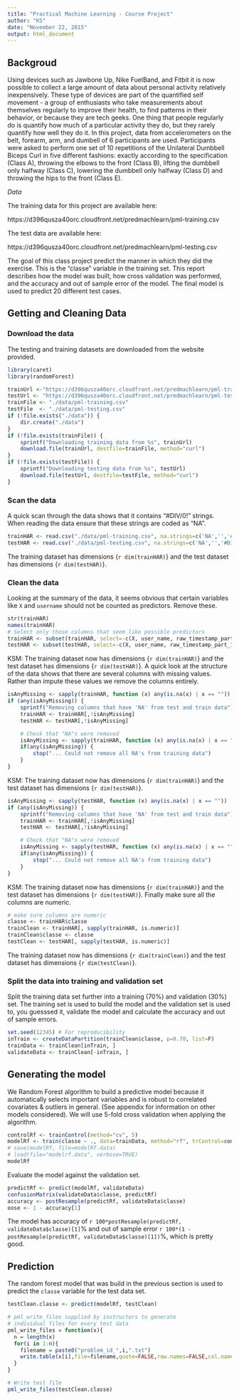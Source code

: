 ```yaml
---
title: "Practical Machine Learning - Course Project"
author: "KS"
date: "November 22, 2015"
output: html_document
---
```


## Backgroud
Using devices such as Jawbone Up, Nike FuelBand, and Fitbit it is now possible to collect a large amount of data about personal activity relatively inexpensively. These type of devices are part of the quantified self movement - a group of enthusiasts who take measurements about themselves regularly to improve their health, to find patterns in their behavior, or because they are tech geeks. One thing that people regularly do is quantify how much of a particular activity they do, but they rarely quantify how well they do it. In this project, data from accelerometers on the belt, forearm, arm, and dumbell of 6 participants are used. Participants were asked to perform one set of 10 repetitions of the Unilateral Dumbbell Biceps Curl in five different fashions: exactly according to the specification (Class A), throwing the elbows to the front (Class B), lifting the dumbbell only halfway (Class C), lowering the dumbbell only halfway (Class D) and throwing the hips to the front (Class E).

*Data*

The training data for this project are available here:

https://d396qusza40orc.cloudfront.net/predmachlearn/pml-training.csv

The test data are available here:

https://d396qusza40orc.cloudfront.net/predmachlearn/pml-testing.csv

The goal of this class project predict the manner in which they did the exercise. This is the "classe" variable in the training set. This report describes how the model was built, how cross validation was performed, and the accuracy and out of sample error of the model. The final model is used to predict 20 different test cases.

## Getting and Cleaning Data

### Download the data
The testing and training datasets are downloaded from the website provided.
```r
library(caret)
library(randomForest)

trainUrl <-"https://d396qusza40orc.cloudfront.net/predmachlearn/pml-training.csv"
testUrl <- "https://d396qusza40orc.cloudfront.net/predmachlearn/pml-testing.csv"
trainFile <- "./data/pml-training.csv"
testFile  <- "./data/pml-testing.csv"
if (!file.exists("./data")) {
    dir.create("./data")
}
if (!file.exists(trainFile)) {
    sprintf("Downloading training data from %s", trainUrl)
    download.file(trainUrl, destfile=trainFile, method="curl")
}
if (!file.exists(testFile)) {
    sprintf("Downloading testing data from %s", testUrl)
    download.file(testUrl, destfile=testFile, method="curl")
}
```

### Scan the data
A quick scan through the data shows that it contains "#DIV/0!" strings.  When reading the data ensure that these strings are coded as "NA".

```r
trainHAR <- read.csv("./data/pml-training.csv", na.strings=c('NA','','#DIV/0!'))
testHAR <- read.csv("./data/pml-testing.csv", na.strings=c('NA','','#DIV/0!'))
```

The training dataset has dimensions {`r dim(trainHAR)`} and the test dataset has dimensions {`r dim(testHAR)`}.

### Clean the data
Looking at the summary of the data, it seems obvious that certain variables like `X` and `username` should not be counted as predictors.  Remove these.

```r
str(trainHAR)
names(trainHAR)
# Select only those columns that seem like possible predictors
trainHAR <- subset(trainHAR, select=-c(X, user_name, raw_timestamp_part_1, raw_timestamp_part_2, cvtd_timestamp, new_window))
testHAR <- subset(testHAR, select=-c(X, user_name, raw_timestamp_part_1, raw_timestamp_part_2, cvtd_timestamp, new_window))
```
KSM: The training dataset now has dimensions {`r dim(trainHAR)`} and the test dataset has dimensions {`r dim(testHAR)`}.
A quick look at the structure of the data shows that there are several columns with missing values. Rather than impute these values we remove the columns entirely.
```r
isAnyMissing <- sapply(trainHAR, function (x) any(is.na(x) | x == ""))
if (any(isAnyMissing)) {
    sprintf("Removing columns that have 'NA' from test and train data")
    trainHAR <- trainHAR[,!isAnyMissing]
    testHAR <- testHAR[,!isAnyMissing]

    # Check that "NA"s were removed
    isAnyMissing <- sapply(trainHAR, function (x) any(is.na(x) | x == ""))
    if(any(isAnyMissing)) {
        stop("... Could not remove all NA's from training data")
    }
}
```
KSM: The training dataset now has dimensions {`r dim(trainHAR)`} and the test dataset has dimensions {`r dim(testHAR)`}.
```r
isAnyMissing <- sapply(testHAR, function (x) any(is.na(x) | x == ""))
if (any(isAnyMissing)) {
    sprintf("Removing columns that have 'NA' from test and train data")
    trainHAR <- trainHAR[,!isAnyMissing]
    testHAR <- testHAR[,!isAnyMissing]

    # Check that "NA"s were removed
    isAnyMissing <- sapply(testHAR, function (x) any(is.na(x) | x == ""))
    if(any(isAnyMissing)) {
        stop("... Could not remove all NA's from training data")
    }
}
```
KSM: The training dataset now has dimensions {`r dim(trainHAR)`} and the test dataset has dimensions {`r dim(testHAR)`}.
Finally make sure all the columns are numeric.
```r
# make sure columns are numeric
classe <- trainHAR$classe
trainClean <- trainHAR[, sapply(trainHAR, is.numeric)]
trainClean$classe <- classe
testClean <- testHAR[, sapply(testHAR, is.numeric)]
```

The training dataset now has dimensions {`r dim(trainClean)`} and the test dataset has dimensions {`r dim(testClean)`}.

### Split the data into training and validation set
Split the training data set further into a training (70%) and validation (30%) set.  The training set is used to build the model and the validation set is used to, you guesssed it, validate the model and calculate the accuracy and out of sample errors.
```r
set.seed(12345) # For reproducibility
inTrain <- createDataPartition(trainClean$classe, p=0.70, list=F)
trainData <- trainClean[inTrain, ]
validateData <- trainClean[-inTrain, ]
```

## Generating the model
We Random Forest algorithm to build a predictive model because it automatically selects important variables and is robust to correlated covariates & outliers in general. (See appendix for information on other models considered).  We will use 5-fold cross validation when applying the algorithm.

```r
controlRf <- trainControl(method="cv", 5)
modelRf <- train(classe ~ ., data=trainData, method="rf", trControl=controlRf)
# save(modelRf, file=modelRf.data)
# load(file="modelrf.data", verbose=TRUE)
modelRf
```
Evaluate the model against the validation set.
```r
predictRf <- predict(modelRf, validateData)
confusionMatrix(validateData$classe, predictRf)
accuracy <- postResample(predictRf, validateData$classe)
oose <- 1 - accuracy[1]
```
The model has accuracy of `r 100*postResample(predictRf, validateData$classe)[1]`% and out of sample error `r 100*(1 - postResample(predictRf, validateData$classe)[1])`%, which is pretty good.

## Prediction
The random forest model that was build in the previous section is used to predict the `classe` variable for the test data set.
```r
testClean.classe <- predict(modelRf, testClean)

# pml_write_files supplied by instructors to generate
# individual files for every test data
pml_write_files = function(x){
  n = length(x)
  for(i in 1:n){
    filename = paste0("problem_id_",i,".txt")
    write.table(x[i],file=filename,quote=FALSE,row.names=FALSE,col.names=FALSE)
  }
}

# Write test file
pml_write_files(testClean.classe)
```
